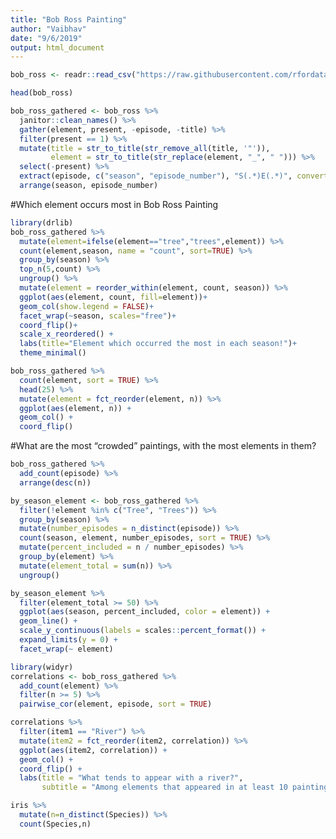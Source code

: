 ---
title: "Bob Ross Painting"
author: "Vaibhav"
date: "9/6/2019"
output: html_document
---

```{r setup, include=FALSE}
bob_ross <- readr::read_csv("https://raw.githubusercontent.com/rfordatascience/tidytuesday/master/data/2019/2019-08-06/bob-ross.csv")
```

```{r}
head(bob_ross)

bob_ross_gathered <- bob_ross %>%
  janitor::clean_names() %>%
  gather(element, present, -episode, -title) %>%
  filter(present == 1) %>%
  mutate(title = str_to_title(str_remove_all(title, '"')),
         element = str_to_title(str_replace(element, "_", " "))) %>%
  select(-present) %>%
  extract(episode, c("season", "episode_number"), "S(.*)E(.*)", convert = TRUE, remove = FALSE) %>%
  arrange(season, episode_number)

```

#Which element occurs most in Bob Ross Painting

```{r}
library(drlib)
bob_ross_gathered %>% 
  mutate(element=ifelse(element=="tree","trees",element)) %>% 
  count(element,season, name = "count", sort=TRUE) %>%
  group_by(season) %>% 
  top_n(5,count) %>%
  ungroup() %>% 
  mutate(element = reorder_within(element, count, season)) %>%
  ggplot(aes(element, count, fill=element))+
  geom_col(show.legend = FALSE)+
  facet_wrap(~season, scales="free")+
  coord_flip()+
  scale_x_reordered() +
  labs(title="Element which occurred the most in each season!")+
  theme_minimal()
```



```{r}
bob_ross_gathered %>%
  count(element, sort = TRUE) %>%
  head(25) %>%
  mutate(element = fct_reorder(element, n)) %>%
  ggplot(aes(element, n)) +
  geom_col() +
  coord_flip()
```


#What are the most "crowded" paintings, with the most elements in them?
```{r}
bob_ross_gathered %>%
  add_count(episode) %>%
  arrange(desc(n))
```


```{r}
by_season_element <- bob_ross_gathered %>%
  filter(!element %in% c("Tree", "Trees")) %>%
  group_by(season) %>%
  mutate(number_episodes = n_distinct(episode)) %>%
  count(season, element, number_episodes, sort = TRUE) %>%
  mutate(percent_included = n / number_episodes) %>%
  group_by(element) %>%
  mutate(element_total = sum(n)) %>%
  ungroup()

by_season_element %>%
  filter(element_total >= 50) %>%
  ggplot(aes(season, percent_included, color = element)) +
  geom_line() +
  scale_y_continuous(labels = scales::percent_format()) +
  expand_limits(y = 0) +
  facet_wrap(~ element)
```


```{r}
library(widyr)
correlations <- bob_ross_gathered %>%
  add_count(element) %>%
  filter(n >= 5) %>%
  pairwise_cor(element, episode, sort = TRUE)

correlations %>%
  filter(item1 == "River") %>%
  mutate(item2 = fct_reorder(item2, correlation)) %>%
  ggplot(aes(item2, correlation)) +
  geom_col() +
  coord_flip() +
  labs(title = "What tends to appear with a river?",
       subtitle = "Among elements that appeared in at least 10 paintings")

```


```{r}
iris %>% 
  mutate(n=n_distinct(Species)) %>% 
  count(Species,n)

```

